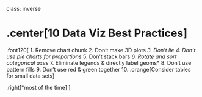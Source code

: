 
class: inverse

# .center[10 Data Viz Best Practices]

.font120[
1. Remove chart chunk
2. Don't make 3D plots*
3. Don't lie
4. Don't use pie charts for proportions*
5. Don't stack bars*
6. Rotate and sort categorical axes*
7. Eliminate legends & directly label geoms*
8. Don't use pattern fills
9. Don't use red & green together
10. .orange[Consider tables for small data sets]

.right[*most of the time]
]

